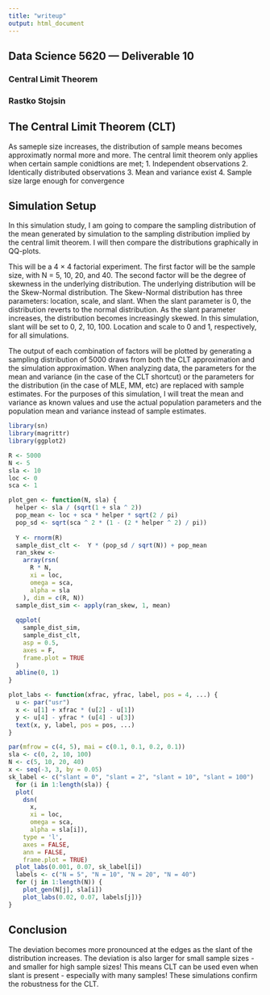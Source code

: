 ```yaml
---
title: "writeup"
output: html_document
---
```


## Data Science 5620 --- Deliverable 10
### Central Limit Theorem
### Rastko Stojsin


## The Central Limit Theorem (CLT)
As sameple size increases, the distribution of sample means becomes approximatly normal more and more. The central limit theorem only applies when certain sample conidtions are met;
1. Independent observations
2. Identically distributed observations
3. Mean and variance exist
4. Sample size large enough for convergence

## Simulation Setup
In this simulation study, I am going to compare the sampling distribution of the mean generated by simulation to the sampling distribution implied by the central limit theorem. I will then compare the distributions graphically in QQ-plots.

This will be a 4 × 4 factorial experiment. The first factor will be the sample size, with N = 5, 10, 20, and 40. The second factor will be the degree of skewness in the underlying distribution. The underlying distribution will be the Skew-Normal distribution. The Skew-Normal distribution has three parameters: location, scale, and slant. When the slant parameter is 0, the distribution reverts to the normal distribution. As the slant parameter increases, the distribution becomes increasingly skewed. In this simulation, slant will be set to 0, 2, 10, 100. Location and scale to 0 and 1, respectively, for all simulations.

The output of each combination of factors will be plotted by generating a sampling distribution of 5000 draws from both the CLT approximation and the simulation approximation. When analyzing data, the parameters for the mean and variance (in the case of the CLT shortcut) or the parameters for the distribution (in the case of MLE, MM, etc) are replaced with sample estimates. For the purposes of this simulation, I will treat the mean and variance as known values and use the actual population parameters and the population mean and variance instead of sample estimates.

```r
library(sn)
library(magrittr)
library(ggplot2)
```

```r
R <- 5000
N <- 5
sla <- 10
loc <- 0
sca <- 1
```


```r
plot_gen <- function(N, sla) {
  helper <- sla / (sqrt(1 + sla ^ 2))
  pop_mean <- loc + sca * helper * sqrt(2 / pi)
  pop_sd <- sqrt(sca ^ 2 * (1 - (2 * helper ^ 2) / pi))
  
  Y <- rnorm(R)
  sample_dist_clt <-  Y * (pop_sd / sqrt(N)) + pop_mean
  ran_skew <-
    array(rsn(
      R * N,
      xi = loc,
      omega = sca,
      alpha = sla
    ), dim = c(R, N))
  sample_dist_sim <- apply(ran_skew, 1, mean)
  
  qqplot(
    sample_dist_sim,
    sample_dist_clt,
    asp = 0.5,
    axes = F,
    frame.plot = TRUE
  )
  abline(0, 1)
}
```

```r
plot_labs <- function(xfrac, yfrac, label, pos = 4, ...) {
  u <- par("usr")
  x <- u[1] + xfrac * (u[2] - u[1])
  y <- u[4] - yfrac * (u[4] - u[3])
  text(x, y, label, pos = pos, ...)
}
```



```r
par(mfrow = c(4, 5), mai = c(0.1, 0.1, 0.2, 0.1))
sla <- c(0, 2, 10, 100)
N <- c(5, 10, 20, 40)
x <- seq(-3, 3, by = 0.05)
sk_label <- c("slant = 0", "slant = 2", "slant = 10", "slant = 100")
  for (i in 1:length(sla)) {
  plot(
    dsn(
      x,
      xi = loc,
      omega = sca,
      alpha = sla[i]),
    type = 'l',
    axes = FALSE,
    ann = FALSE,
    frame.plot = TRUE)
  plot_labs(0.001, 0.07, sk_label[i])
  labels <- c("N = 5", "N = 10", "N = 20", "N = 40")
  for (j in 1:length(N)) {
    plot_gen(N[j], sla[i])
    plot_labs(0.02, 0.07, labels[j])}
}
```


## Conclusion



The deviation becomes more pronounced at the edges as the slant of the distribution increases. The deviation is also larger for small sample sizes - and smaller for high sample sizes! This means CLT can be used even when slant is present - especially with many samples! These simulations confirm the robustness for the CLT.
